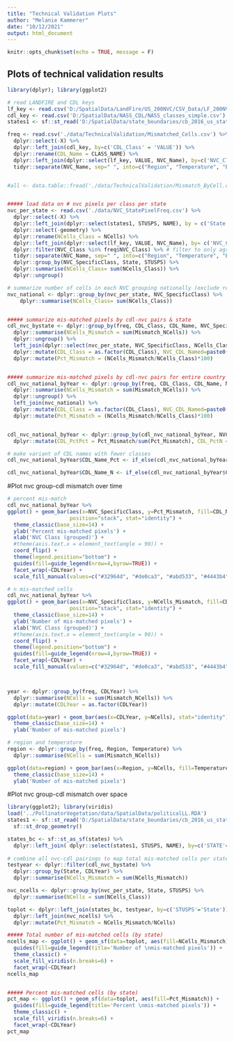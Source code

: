 ```yaml
---
title: "Technical Validation Plots"
author: "Melanie Kammerer"
date: "10/12/2021"
output: html_document
---
```


```r
knitr::opts_chunk$set(echo = TRUE, message = F)
```

## Plots of technical validation results

```r
library(dplyr); library(ggplot2)

# read LANDFIRE and CDL keys
lf_key <- read.csv('D:/SpatialData/LandFire/US_200NVC/CSV_Data/LF_200NVC_05142020.csv')
cdl_key <- read.csv('D:/SpatialData/NASS_CDL/NASS_classes_simple.csv')
states1 <- sf::st_read('D:/SpatialData/state_boundaries/cb_2016_us_state_500k.shp') 

freq <- read.csv('./data/TechnicalValidation/Mismatched_Cells.csv') %>%
  dplyr::select(-X) %>%
  dplyr::left_join(cdl_key, by=c('CDL_Class' = 'VALUE')) %>%
  dplyr::rename(CDL_Name = CLASS_NAME) %>%
  dplyr::left_join(dplyr::select(lf_key, VALUE, NVC_Name), by=c('NVC_Class' = 'VALUE')) %>%
  tidyr::separate(NVC_Name, sep=" ", into=c("Region", "Temperature", "Biome", "NVC_SpecificClass"), remove=F, extra='merge')


#all <- data.table::fread('./data/TechnicalValidation/Mismatch_ByCell.csv') # this file is not updated from Atlas. # it is too large to version control. 


##### load data on # nvc pixels per class per state
nvc_per_state <- read.csv('./data/NVC_StatePixelFreq.csv') %>%
  dplyr::select(-X) %>%
  dplyr::left_join(dplyr::select(states1, STUSPS, NAME), by = c('State'='NAME')) %>%
  dplyr::select(-geometry) %>%
  dplyr::rename(NCells_Class = NCells) %>%
  dplyr::left_join(dplyr::select(lf_key, VALUE, NVC_Name), by= c('NVC_Class'= 'VALUE')) %>% # add landfire class names
  dplyr::filter(NVC_Class %in% freq$NVC_Class) %>% # filter to only agriculture classes
  tidyr::separate(NVC_Name, sep=" ", into=c("Region", "Temperature", "Biome", "NVC_SpecificClass"), remove=F, extra='merge') %>% # create grouped NVC name (removes east/west and warm/cool designations)
  dplyr::group_by(NVC_SpecificClass, State, STUSPS) %>%
  dplyr::summarise(NCells_Class= sum(NCells_Class)) %>%
  dplyr::ungroup()

# summarize number of cells in each NVC grouping nationally (exclude region and temperature)
nvc_national <- dplyr::group_by(nvc_per_state, NVC_SpecificClass) %>%
    dplyr::summarise(NCells_Class= sum(NCells_Class))


##### summarize mis-matched pixels by cdl-nvc pairs & state
cdl_nvc_bystate <- dplyr::group_by(freq, CDL_Class, CDL_Name, NVC_SpecificClass, CDLYear, State) %>%
  dplyr::summarise(NCells_Mismatch = sum(Mismatch_NCells)) %>%
  dplyr::ungroup() %>%
  left_join(dplyr::select(nvc_per_state, NVC_SpecificClass, NCells_Class, STUSPS), by=c('NVC_SpecificClass', 'State'='STUSPS')) %>%
  dplyr::mutate(CDL_Class = as.factor(CDL_Class), NVC_CDL_Named=paste0(NVC_SpecificClass, "_", CDL_Name)) %>%
  dplyr::mutate(Pct_Mismatch = (NCells_Mismatch/NCells_Class)*100)


##### summarize mis-matched pixels by cdl-nvc pairs for entire country
cdl_nvc_national_byYear <- dplyr::group_by(freq, CDL_Class, CDL_Name, NVC_SpecificClass, CDLYear) %>%
  dplyr::summarise(NCells_Mismatch = sum(Mismatch_NCells)) %>%
  dplyr::ungroup() %>%
  left_join(nvc_national) %>%
  dplyr::mutate(CDL_Class = as.factor(CDL_Class), NVC_CDL_Named=paste0(NVC_SpecificClass, "_", CDL_Name)) %>%
  dplyr::mutate(Pct_Mismatch = (NCells_Mismatch/NCells_Class)*100)


cdl_nvc_national_byYear <- dplyr::group_by(cdl_nvc_national_byYear, NVC_SpecificClass, CDLYear) %>%
  dplyr::mutate(CDL_PctPct = Pct_Mismatch/sum(Pct_Mismatch), CDL_PctN = NCells_Mismatch/sum(NCells_Mismatch))

# make variant of CDL names with fewer classes
cdl_nvc_national_byYear$CDL_Name_Pct <- if_else(cdl_nvc_national_byYear$CDL_PctPct < 0.1, 'Other', cdl_nvc_national_byYear$CDL_Name)

cdl_nvc_national_byYear$CDL_Name_N <- if_else(cdl_nvc_national_byYear$CDL_PctN < 0.1, 'Other', cdl_nvc_national_byYear$CDL_Name)
```

#Plot nvc group-cdl mismatch over time
```r
# percent mis-match
cdl_nvc_national_byYear %>%
ggplot() + geom_bar(aes(x=NVC_SpecificClass, y=Pct_Mismatch, fill=CDL_Name_Pct), 
                    position="stack", stat="identity") +
  theme_classic(base_size=14) +
  ylab('Percent mis-matched pixels') +
  xlab('NVC Class (grouped)') +
  #theme(axis.text.x = element_text(angle = 90)) +
  coord_flip() +
  theme(legend.position="bottom") +
  guides(fill=guide_legend(nrow=4,byrow=TRUE)) +
  facet_wrap(~CDLYear) +
  scale_fill_manual(values=c("#32964d", "#de0ca3", "#abd533", "#4443b4", "#38f0ac", "#0b5313", "#8dbcf9", "#304866", "#94e4ca", "#871550", "#6cf04d", "#6c3920", "#faa566", "#a51409", "#ebd469", "#5010c8", "#daa7e7", "#738a69", "#fd5925", "#ae56ff", "#5cb206", "#5826a6", "#14c197", "#fd048f", "#8bd0eb", "#20502e", "#09f54c", "#83366b", "#4289c0"), name='CDL Class')

# n mis-matched cells
cdl_nvc_national_byYear %>%
ggplot() + geom_bar(aes(x=NVC_SpecificClass, y=NCells_Mismatch, fill=CDL_Name_N), 
                    position="stack", stat="identity") +
  theme_classic(base_size=14) +
  ylab('Number of mis-matched pixels') +
  xlab('NVC Class (grouped)') +
  #theme(axis.text.x = element_text(angle = 90)) +
  coord_flip() +
  theme(legend.position="bottom") +
  guides(fill=guide_legend(nrow=4,byrow=TRUE)) +
  facet_wrap(~CDLYear) +
  scale_fill_manual(values=c("#32964d", "#de0ca3", "#abd533", "#4443b4", "#38f0ac", "#0b5313", "#8dbcf9", "#304866", "#94e4ca", "#871550", "#6cf04d", "#6c3920", "#faa566", "#a51409", "#ebd469", "#5010c8", "#daa7e7", "#738a69", "#fd5925", "#ae56ff", "#5cb206", "#5826a6", "#14c197", "#fd048f", "#8bd0eb", "#20502e", "#09f54c", "#83366b", "#4289c0"), name='CDL Class')



year <- dplyr::group_by(freq, CDLYear) %>%
  dplyr::summarise(NCells = sum(Mismatch_NCells)) %>%
  dplyr::mutate(CDLYear = as.factor(CDLYear))

ggplot(data=year) + geom_bar(aes(x=CDLYear, y=NCells), stat="identity") +
  theme_classic(base_size=14) +
  ylab('Number of mis-matched pixels')

# region and temperature
region <- dplyr::group_by(freq, Region, Temperature) %>%
  dplyr::summarise(NCells = sum(Mismatch_NCells))

ggplot(data=region) + geom_bar(aes(x=Region, y=NCells, fill=Temperature), stat="identity") +
  theme_classic(base_size=14) +
  ylab('Number of mis-matched pixels')

```
#Plot nvc group-cdl mismatch over space
```r
library(ggplot2); library(viridis)
load('../PollinatorVegetation/data/SpatialData/politicalLL.RDA')
states1 <- sf::st_read('D:/SpatialData/state_boundaries/cb_2016_us_state_500k.shp') %>%
  sf::st_drop_geometry()

states_bc <- sf::st_as_sf(states) %>%
  dplyr::left_join( dplyr::select(states1, STUSPS, NAME), by=c('STATE'='NAME'))
  
# combine all nvc-cdl pairings to map total mis-matched cells per state
testyear <- dplyr::filter(cdl_nvc_bystate) %>%
  dplyr::group_by(State, CDLYear) %>%
  dplyr::summarise(NCells_Mismatch = sum(NCells_Mismatch))

nvc_ncells <- dplyr::group_by(nvc_per_state, State, STUSPS) %>%
  dplyr::summarise(NCells = sum(NCells_Class))

toplot <- dplyr::left_join(states_bc, testyear, by=c('STUSPS'='State')) %>%
  dplyr::left_join(nvc_ncells) %>%
  dplyr::mutate(Pct_Mismatch = NCells_Mismatch/NCells)

##### Total number of mis-matched cells (by state)
ncells_map <- ggplot() + geom_sf(data=toplot, aes(fill=NCells_Mismatch)) +  
  guides(fill=guide_legend(title='Number of \nmis-matched pixels')) +
  theme_classic() + 
  scale_fill_viridis(n.breaks=6) +
  facet_wrap(~CDLYear)
ncells_map


##### Percent mis-matched cells (by state)
pct_map <- ggplot() + geom_sf(data=toplot, aes(fill=Pct_Mismatch)) +  
  guides(fill=guide_legend(title='Percent \nmis-matched pixels')) +
  theme_classic() + 
  scale_fill_viridis(n.breaks=6) +
  facet_wrap(~CDLYear)
pct_map

```

